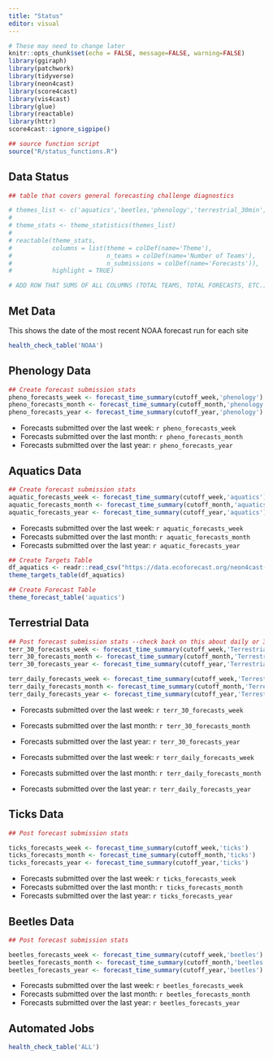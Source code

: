 ```yaml
---
title: "Status"
editor: visual
---
```


```r
# These may need to change later 
knitr::opts_chunk$set(echo = FALSE, message=FALSE, warning=FALSE)
library(ggiraph)
library(patchwork)
library(tidyverse)
library(neon4cast)
library(score4cast)
library(vis4cast)
library(glue)
library(reactable)
library(httr)
score4cast::ignore_sigpipe()

## source function script 
source("R/status_functions.R")

```

## Data Status

```r
## table that covers general forecasting challenge diagnostics

# themes_list <- c('aquatics','beetles,'phenology','terrestrial_30min','terrestrial_daily,'ticks',) 
# 
# theme_stats <- theme_statistics(themes_list)
# 
# reactable(theme_stats,
#           columns = list(theme = colDef(name='Theme'),
#                          n_teams = colDef(name='Number of Teams'),
#                          n_submissions = colDef(name='Forecasts')),
#           highlight = TRUE)

# ADD ROW THAT SUMS OF ALL COLUMNS (TOTAL TEAMS, TOTAL FORECASTS, ETC.)
```


::: panel-tabset

## Met Data
This shows the date of the most recent NOAA forecast run for each site
```r

health_check_table('NOAA')

```

## Phenology Data

```r
## Create forecast submission stats 
pheno_forecasts_week <- forecast_time_summary(cutoff_week,'phenology')
pheno_forecasts_month <- forecast_time_summary(cutoff_month,'phenology')
pheno_forecasts_year <- forecast_time_summary(cutoff_year,'phenology')
```

- Forecasts submitted over the last week: `r pheno_forecasts_week`
- Forecasts submitted over the last month: `r pheno_forecasts_month`
- Forecasts submitted over the last year: `r pheno_forecasts_year`

## Aquatics Data

```r
## Create forecast submission stats 
aquatic_forecasts_week <- forecast_time_summary(cutoff_week,'aquatics')
aquatic_forecasts_month <- forecast_time_summary(cutoff_month,'aquatics')
aquatic_forecasts_year <- forecast_time_summary(cutoff_year,'aquatics')
```

- Forecasts submitted over the last week: `r aquatic_forecasts_week`
- Forecasts submitted over the last month: `r aquatic_forecasts_month`
- Forecasts submitted over the last year: `r aquatic_forecasts_year`

```r
## Create Targets Table 
df_aquatics <- readr::read_csv("https://data.ecoforecast.org/neon4cast-targets/aquatics/aquatics-targets.csv.gz")
theme_targets_table(df_aquatics)
```


```r
## Create Forecast Table 
theme_forecast_table('aquatics')
```

## Terrestrial Data

```r
## Post forecast submission stats --check back on this about daily or 30 min 
terr_30_forecasts_week <- forecast_time_summary(cutoff_week,'Terrestrial_30min')
terr_30_forecasts_month <- forecast_time_summary(cutoff_month,'Terrestrial_30min')
terr_30_forecasts_year <- forecast_time_summary(cutoff_year,'Terrestrial_30min')

terr_daily_forecasts_week <- forecast_time_summary(cutoff_week,'Terrestrial_daily')
terr_daily_forecasts_month <- forecast_time_summary(cutoff_month,'Terrestrial_daily')
terr_daily_forecasts_year <- forecast_time_summary(cutoff_year,'Terrestrial_daily')

```

- Forecasts submitted over the last week: `r terr_30_forecasts_week`
- Forecasts submitted over the last month: `r terr_30_forecasts_month`
- Forecasts submitted over the last year: `r terr_30_forecasts_year`

- Forecasts submitted over the last week: `r terr_daily_forecasts_week`
- Forecasts submitted over the last month: `r terr_daily_forecasts_month`
- Forecasts submitted over the last year: `r terr_daily_forecasts_year`

## Ticks Data

```r
## Post forecast submission stats 

ticks_forecasts_week <- forecast_time_summary(cutoff_week,'ticks')
ticks_forecasts_month <- forecast_time_summary(cutoff_month,'ticks')
ticks_forecasts_year <- forecast_time_summary(cutoff_year,'ticks')
```

- Forecasts submitted over the last week: `r ticks_forecasts_week`
- Forecasts submitted over the last month: `r ticks_forecasts_month`
- Forecasts submitted over the last year: `r ticks_forecasts_year`

## Beetles Data

```r
## Post forecast submission stats 

beetles_forecasts_week <- forecast_time_summary(cutoff_week,'beetles')
beetles_forecasts_month <- forecast_time_summary(cutoff_month,'beetles')
beetles_forecasts_year <- forecast_time_summary(cutoff_year,'beetles')
```

- Forecasts submitted over the last week: `r beetles_forecasts_week`
- Forecasts submitted over the last month: `r beetles_forecasts_month`
- Forecasts submitted over the last year: `r beetles_forecasts_year`

## Automated Jobs

```r
health_check_table('ALL')
```

:::
